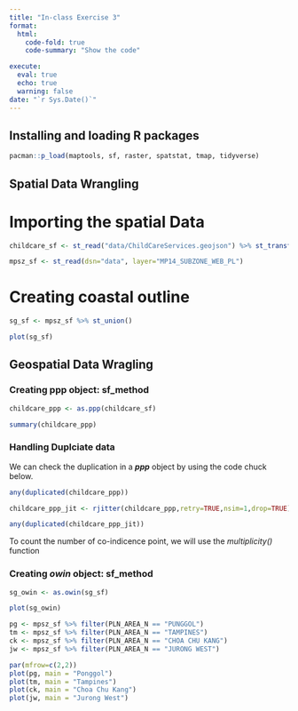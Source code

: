 ```yaml
---
title: "In-class Exercise 3"
format:
  html:
    code-fold: true
    code-summary: "Show the code"

execute: 
  eval: true
  echo: true
  warning: false
date: "`r Sys.Date()`"
---
```


## Installing and loading R packages
```r
pacman::p_load(maptools, sf, raster, spatstat, tmap, tidyverse)
```

## Spatial Data Wrangling
# Importing the spatial Data
```r
childcare_sf <- st_read("data/ChildCareServices.geojson") %>% st_transform(crs=3414)

mpsz_sf <- st_read(dsn="data", layer="MP14_SUBZONE_WEB_PL")
```

# Creating coastal outline
```r
sg_sf <- mpsz_sf %>% st_union()
```
```r
plot(sg_sf)
```
## Geospatial Data Wragling
### Creating ppp object: sf_method
```r
childcare_ppp <- as.ppp(childcare_sf)
```
```r
summary(childcare_ppp)
```

### Handling Duplciate data

We can  check the duplication in a ***ppp*** object by using the code chuck below.

```r
any(duplicated(childcare_ppp))
```

```r
childcare_ppp_jit <- rjitter(childcare_ppp,retry=TRUE,nsim=1,drop=TRUE)
```
```r
any(duplicated(childcare_ppp_jit))
```

To count the number of co-indicence point, we will use the *multiplicity()* function

### Creating ***owin***  object: sf_method
```r
sg_owin <- as.owin(sg_sf)
```
```r
plot(sg_owin)
```

```r
pg <- mpsz_sf %>% filter(PLN_AREA_N == "PUNGGOL")
tm <- mpsz_sf %>% filter(PLN_AREA_N == "TAMPINES")
ck <- mpsz_sf %>% filter(PLN_AREA_N == "CHOA CHU KANG")
jw <- mpsz_sf %>% filter(PLN_AREA_N == "JURONG WEST")
```

```r
par(mfrow=c(2,2))
plot(pg, main = "Ponggol")
plot(tm, main = "Tampines")
plot(ck, main = "Choa Chu Kang")
plot(jw, main = "Jurong West")
```

